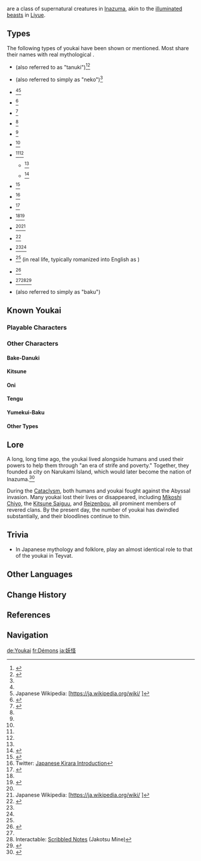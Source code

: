 {{Terminology Infobox
|image   = Mikawa Flower Festival.png
|caption = An example of several Youkai together, with Kamai Kenji in the center
|type    = Species
|type2   = Lore
|region  = Inazuma
}}
{{Lang|'''Youkai'''|ja=妖怪|ja_rm=Youkai}} are a class of supernatural creatures in [[Inazuma]], akin to the [[illuminated beast]]s in [[Liyue]].

==Types==
The following types of youkai have been shown or mentioned. Most share their names with real mythological {{w|Yōkai|youkai}}.
* {{Lang|[[Bake-danuki]]|ja=化け狸}} (also referred to as "tanuki")<ref name="NCotSK">{{Ref/Book|New Chronicles of the Six Kitsune}}</ref><ref name="TAT">{{Ref/Book|Toki Alley Tales}}</ref>
* {{Lang|Bake-neko|ja=化け猫}} (also referred to simply as "neko")<ref name="TAT" />
* {{Lang|Black Jade|ja=黒玉|ja_rm=Kurodama|ja_lit=Black Ball}}<ref name="SacOffering" /><ref>Japanese Wikipedia: [https://ja.wikipedia.org/wiki/{{subst:#urldecode:%E9%BB%92%E7%8E%89_(%E5%A6%96%E6%80%AA)}} {{ja|黒玉 (妖怪)}}]</ref>
* {{Lang|[[Hitotsume Kozou]]|ja=一つ目小僧}}<ref name="HauntedTales">{{Ref/Quest|Haunted Tales}}</ref>
* {{Lang|Inugami|ja=犬神}}<ref name="SacOffering">{{Ref/Quest|Sacrificial Offering|quote=[...] they would turn into kasha, inugami, black jades, umibouzu, raging flames, and other such things. And not all of them would harm people, either. For example, there were the tofu boys...}}</ref>
* {{Lang|[[Kappa]]|ja=河童}}<ref name="HauntedTales" />
* {{Lang|Kasha|ja=火車}}<ref name="SacOffering" />
* {{Lang|Kawauso|ja=獺}}<ref name="HauntedTales" />
* {{Lang|[[Kitsune (Species)|Kitsune]]|ja=狐}}<ref name="NCotSK" /><ref name="TAT" />
** {{Lang|[[Youko]]|ja=妖狐}}<ref name="HauntedTales" />
** {{Lang|Daiyouko|ja=大妖狐}}<ref>{{Ref/Quest|A Centuries-Long Dream}}</ref>
* {{Lang|Mujina|ja=貉}}<ref>{{Ref/Quest|The Firework Girl's Strange Stories}}</ref>
* {{Lang|Nekomata|ja=猫又}}<ref>Twitter: [https://twitter.com/genshin_7/status/1645308130413215744 Japanese Kirara Introduction]</ref>
* {{Lang|Nightmares|ja=}}<ref>{{Ref/Quest|Descendant of Nightmares}}</ref>
* {{Lang|[[Oni]]|ja=鬼}}<ref name="NCotSK" /><ref name="EoSF">{{Ref/ArtiSet|Emblem of Severed Fate}}</ref>
* {{Lang|Raging Flame|ja=蓑火|ja_rm=Minobi|ja_lit=Raincoat Fire}}<ref name="SacOffering" /><ref>Japanese Wikipedia: [https://ja.wikipedia.org/wiki/{{subst:#urldecode:%E8%93%91%E7%81%AB}} {{ja|蓑火}}]</ref>
* {{Lang|Shinkirou|ja=蜃気樓}}<ref>{{Ref/Quest|Back to Normal: The Story Hidden in the Bottle}}</ref>
* {{Lang|[[Tengu]]|ja=天狗}}<ref name="TAT" /><ref name="EoSF" />
* {{Lang|Tofu Boys|ja=豆腐小僧}}<ref name="SacOffering" /> (in real life, typically romanized into English as {{w|Tōfu-kozō}})
* {{Lang|[[Hanyuuda Chizuru|Tsukumogami]]|ja=付喪神}}<ref>{{Ref/Quest|The Currents of Life}}</ref>
* {{Lang|Umibouzu|ja=海坊主}}<ref name="SacOffering" /><ref>Interactable: [[Scribbled Notes (Yashiori Island)#Jakotsu Mine|Scribbled Notes]] (Jakotsu Mine)</ref><ref>{{Ref/Quest|Solitary Sea-Beast}}</ref>
* {{Lang|[[Yumekui-baku]]|ja=夢喰い獏|ja_lit=Dream Eater}} (also referred to simply as "baku")

==Known Youkai==
===Playable Characters===
{{Card|Arataki Itto}}{{Card|Kirara}}{{Card|Kujou Sara}}{{Card|Yae Miko}}{{Card|Yumemizuki Mizuki}}

===Other Characters===
====Bake-Danuki====
{{Characters by Category List|Bake-Danuki|2}}

====Kitsune====
{{Characters by Category List|Kitsune (Species)&NPCs|2}}

====Oni====
{{Characters by Category List|Oni&NPCs|2}}

====Tengu====
{{Characters by Category List|Tengu&NPCs|2}}

====Yumekui-Baku====
{{Characters by Category List|Yumekui-Baku&NPCs|2}}

====Other Types====
{{Characters by Category List|Youkai&NPCs|2}}

==Lore==
A long, long time ago, the youkai lived alongside humans and used their powers to help them through "an era of strife and poverty." Together, they founded a city on Narukami Island, which would later become the nation of Inazuma.<ref name="Yae4">{{Ref/CS|Yae Miko|4}}</ref> 

During the [[Cataclysm]], both humans and youkai fought against the Abyssal invasion. Many youkai lost their lives or disappeared, including [[Mikoshi Chiyo]], the [[Kitsune Saiguu]], and [[Reizenbou]], all prominent members of revered clans. By the present day, the number of youkai has dwindled substantially, and their bloodlines continue to thin.

==Trivia==
* In Japanese mythology and folklore, {{w|Yōkai|youkai}} play an almost identical role to that of the youkai in Teyvat.

==Other Languages==
{{Other Languages
|en       = Youkai
|zhs      = 妖怪
|zhs_rm   = Yāoguài
|zht      = 妖怪
|zht_rm   = Yāoguài
|zh_tl    = {{w|Yōkai|Youkai}}{{Sino|zh|ja}}
|ja       = 妖怪
|ja_rm    = Youkai
|ja_tl    = {{w|Yōkai|Youkai}}
|ko       = {{tt|요괴|妖怪}}
|ko_tl    = {{w|Yōkai|Youkai}}{{Sino|ko|ja}}
|es       = Youkai
|fr       = Démon
|fr_tl    = Demon
|ru       = Ёкай
|th       = โยไก
|th_rm    = Yokai
|vi       = Youkai<!--also "Yêu Quái"-->
|de       = Youkai<!--also "Dämon"-->
|id       = Youkai
|pt       = Youkai
|tr       = Youkai
|it       = Youkai
}}

==Change History==
{{Change History|introduced=2.0}}

==References==
{{Reflist|2}}

==Navigation==
{{Lore Navbox|world}}

[[de:Youkai]]
[[fr:Démons]]
[[ja:妖怪]]